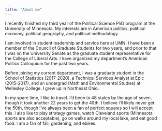 ```yaml
---
title: "About me"
---
```


I recently finished my third year of the Political Science PhD program at the University of Minnesota. My interests are in American politics, political economy, political geography, and political methodology.

I am involved in student leadership and service here at UMN. I have been a member of the Council of Graduate Students for two years, and prior to that I was on the University Senate as the graduate student representative for the College of Liberal Arts. I have organized my department's American Politics Colloquium for the past two years.

Before joining my current department, I was a graduate student in the School of Statistics (2017-2020), a Technical Services Analyst at Epic (2015-2017), and an undergrad (Math and Environmental Studies) at Wellesley College. I grew up in Northeast Ohio.

In my spare time, I like to travel. I'd been to 48 states by the age of seven, though it took another 22 years to get the 49th. I believe I'll likely never get the 50th, though I've always been a fan of perfect squares so I will accept this. I also like to play strategy games, watch Cleveland sports (Minnesota sports are also acceptable), go on walks around my local lake, and eat good food. I am a fan of fall, gardening, and ebikes.